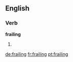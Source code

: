 ==English==

===Verb===
'''frailing'''

# {{present participle of|[[frail]]}}

[[de:frailing]]
[[fr:frailing]]
[[pt:frailing]]